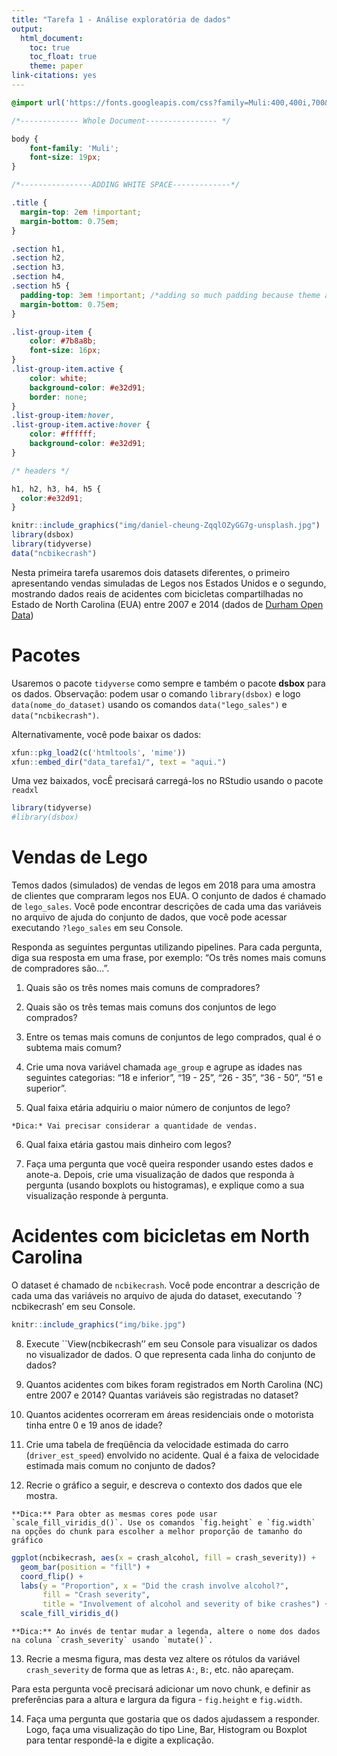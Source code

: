 ```yaml
---
title: "Tarefa 1 - Análise exploratória de dados"
output: 
  html_document:
    toc: true
    toc_float: true
    theme: paper
link-citations: yes
---
```


```css

@import url('https://fonts.googleapis.com/css?family=Muli:400,400i,700&display=swap');

/*------------- Whole Document---------------- */

body {
    font-family: 'Muli';
    font-size: 19px;
}

/*----------------ADDING WHITE SPACE-------------*/

.title {
  margin-top: 2em !important;
  margin-bottom: 0.75em;
}

.section h1,
.section h2, 
.section h3, 
.section h4, 
.section h5 { 
  padding-top: 3em !important; /*adding so much padding because theme adds a margin-top: -65px by default */
  margin-bottom: 0.75em;
}

.list-group-item {
    color: #7b8a8b;
    font-size: 16px;
}
.list-group-item.active {
    color: white;
    background-color: #e32d91;
    border: none;
}
.list-group-item:hover, 
.list-group-item.active:hover {
    color: #ffffff;
    background-color: #e32d91;
}

/* headers */

h1, h2, h3, h4, h5 {
  color:#e32d91;
}
```

```r
knitr::include_graphics("img/daniel-cheung-ZqqlOZyGG7g-unsplash.jpg")
library(dsbox)
library(tidyverse)
data("ncbikecrash")
```

Nesta primeira tarefa usaremos dois datasets diferentes, o primeiro apresentando vendas simuladas de Legos nos Estados Unidos e o segundo, mostrando dados reais de acidentes com bicicletas compartilhadas no Estado de North Carolina (EUA) entre 2007 e 2014 (dados de [Durham Open Data](https://live-durhamnc.opendata.arcgis.com/))

# Pacotes

Usaremos o pacote `tidyverse` como sempre e também o pacote **dsbox** para os dados. Observação: podem usar o comando `library(dsbox)` e logo `data(nome_do_dataset)` usando os comandos `data("lego_sales")` e `data("ncbikecrash")`.

Alternativamente, você pode baixar os dados:

```r
xfun::pkg_load2(c('htmltools', 'mime'))
xfun::embed_dir("data_tarefa1/", text = "aqui.")

```

Uma vez baixados, vocÊ precisará carregá-los no RStudio usando o pacote `readxl`

```r
library(tidyverse)
#library(dsbox)
```

# Vendas de Lego

Temos dados (simulados) de vendas de legos em 2018 para uma amostra de clientes que compraram legos nos EUA.  O conjunto de dados é chamado de `lego_sales`. Você pode encontrar descrições de cada uma das variáveis no arquivo de ajuda do conjunto de dados, que você pode acessar executando `?lego_sales` em seu Console.

Responda as seguintes perguntas utilizando pipelines. Para cada pergunta, diga sua resposta em uma frase, por exemplo: "Os três nomes mais comuns de compradores são...".

1. Quais são os três nomes mais comuns de compradores?

2. Quais são os três temas mais comuns dos conjuntos de lego comprados?

3. Entre os temas mais comuns de conjuntos de lego comprados, qual é o subtema mais comum?

4. Crie uma nova variável chamada `age_group` e agrupe as idades nas
seguintes categorias: "18 e inferior", "19 - 25", "26 - 35", "36 - 50", "51 e superior".

5. Qual faixa etária adquiriu o maior número de conjuntos de lego? 

```marginfigure
*Dica:* Vai precisar considerar a quantidade de vendas.
```

6. Qual faixa etária gastou mais dinheiro com legos?

7. Faça uma pergunta que você queira responder usando estes dados e anote-a. 
Depois, crie uma visualização de dados que responda à pergunta (usando boxplots ou histogramas), e explique como  a sua visualização responde à pergunta.


# Acidentes com bicicletas em North Carolina

O dataset é chamado de `ncbikecrash`. Você pode encontrar a descrição de cada uma das variáveis no arquivo de ajuda do dataset, executando `?ncbikecrash' em seu Console.

```r
knitr::include_graphics("img/bike.jpg")
```

8.  Execute ``View(ncbikecrash'' em seu Console para visualizar os dados no visualizador de dados. O que representa cada linha do conjunto de dados? 

9. Quantos acidentes com bikes foram registrados em North Carolina (NC) entre 2007 e 2014? Quantas variáveis são registradas no dataset?

10. Quantos acidentes ocorreram em áreas residenciais onde o motorista tinha entre 0 e 19 anos de idade?

11. Crie uma tabela de freqüência da velocidade estimada do carro (`driver_est_speed`) envolvido no acidente. Qual é a faixa de velocidade estimada mais comum no conjunto de dados?

12. Recrie o gráfico a seguir, e descreva o contexto dos dados que ele mostra.

```marginfigure
**Dica:** Para obter as mesmas cores pode usar `scale_fill_viridis_d()`. Use os comandos `fig.height` e `fig.width` na opções do chunk para escolher a melhor proporção de tamanho do gráfico
```

```r
ggplot(ncbikecrash, aes(x = crash_alcohol, fill = crash_severity)) +
  geom_bar(position = "fill") +
  coord_flip() +
  labs(y = "Proportion", x = "Did the crash involve alcohol?",
       fill = "Crash severity", 
       title = "Involvement of alcohol and severity of bike crashes") +
  scale_fill_viridis_d()
```


```marginfigure
**Dica:** Ao invés de tentar mudar a legenda, altere o nome dos dados na coluna `crash_severity` usando `mutate()`.
```

13. Recrie a mesma figura, mas desta vez altere os rótulos da variável `crash_severity` de forma que as letras `A:`, `B:`, etc. não apareçam.

Para esta pergunta você precisará adicionar um novo chunk, e definir as preferências para a altura e largura da figura - `fig.height` e `fig.width`.

14. Faça uma pergunta que gostaria que os dados ajudassem a responder. Logo, faça uma visualização do tipo Line, Bar, Histogram ou Boxplot para tentar 
respondê-la e digite a explicação.